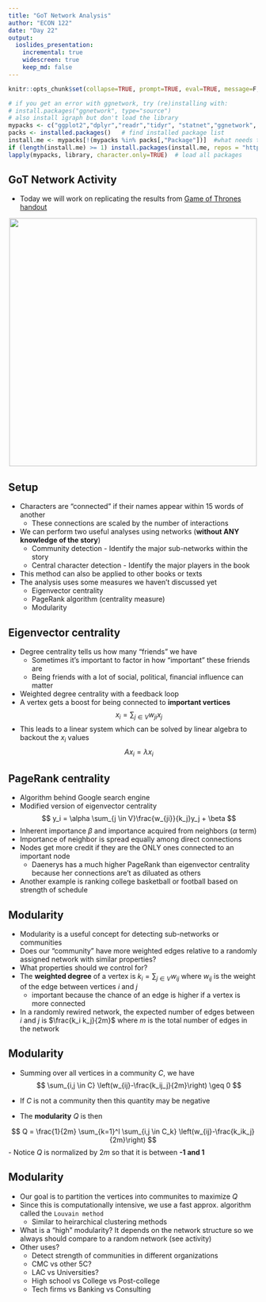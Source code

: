 ```yaml
---
title: "GoT Network Analysis"
author: "ECON 122"
date: "Day 22"
output: 
  ioslides_presentation:
    incremental: true
    widescreen: true
    keep_md: false
---
```


```r
knitr::opts_chunk$set(collapse=TRUE, prompt=TRUE, eval=TRUE, message=F, include=T,comment=NULL, warning=FALSE, error=TRUE, fig.width = 9)
```


```r
# if you get an error with ggnetwork, try (re)installing with:
# install.packages("ggnetwork", type="source")
# also install igraph but don't load the library
mypacks <- c("ggplot2","dplyr","readr","tidyr", "statnet","ggnetwork", "intergraph", "gridExtra")  # what packages are needed?
packs <- installed.packages()   # find installed package list
install.me <- mypacks[!(mypacks %in% packs[,"Package"])]  #what needs to be installed?
if (length(install.me) >= 1) install.packages(install.me, repos = "http://cran.us.r-project.org")   # install (if needed)
lapply(mypacks, library, character.only=TRUE)  # load all packages
```




## GoT Network Activity {.build}

- Today we will work on replicating the results from [Game of Thrones handout](https://www.maa.org/sites/default/files/pdf/Mathhorizons/NetworkofThrones%20%281%29.pdf)

<center>

<img src="img/GoT_network.png" height=500>

</center>


## Setup {.build}

- Characters are "connected" if their names appear within 15 words of another
    - These connections are scaled by the number of interactions
- We can perform two useful analyses using networks (**without ANY knowledge of the story**)
    + Community detection - Identify the major sub-networks within the story
    + Central character detection - Identify the major players in the book
  
- This method can also be applied to other books or texts
- The analysis uses some measures we haven't discussed yet
    - Eigenvector centrality
    - PageRank algorithm (centrality measure)
    - Modularity
    
## Eigenvector centrality {.build}

- Degree centrality tells us how many "friends" we have
    - Sometimes it's important to factor in how "important" these friends are
    - Being friends with a lot of social, political, financial influence can matter
- Weighted degree centrality with a feedback loop
- A vertex gets a boost for being connected to **important vertices**
$$
x_i=\sum_{j \in V} w_{ji}x_j
$$
- This leads to a linear system which can be solved by linear algebra to backout the $x_i$ values
$$
Ax_i=\lambda x_i
$$

## PageRank centrality {.build}

- Algorithm behind Google search engine
- Modified version of eigenvector centrality 
$$
y_i = \alpha \sum_{j \in V}\frac{w_{ji}}{k_j}y_j + \beta
$$
- Inherent importance $\beta$ and importance acquired from neighbors ($\alpha$ term)
- Importance of neighbor is spread equally among direct connections 
- Nodes get more credit if they are the ONLY ones connected to an important node
    - Daenerys has a much higher PageRank than eigenvector centrality because her connections are't as diluated as others
- Another example is ranking college basketball or football based on strength of schedule

## Modularity {.build}

- Modularity is a useful concept for detecting sub-networks or communities
- Does our "community" have more weighted edges relative to a randomly assigned network with similar properties?
- What properties should we control for?
- The **weighted degree** of a vertex is $k_i= \sum_{j \in V}w_{ij}$ where $w_{ij}$ is the weight of the edge between vertices $i$ and $j$
    -  important because the chance of an edge is higher if a vertex is more connected
- In a randomly rewired network,  the expected number of edges between $i$ and $j$ is $\frac{k_i k_j}{2m}$ where $m$ is the total number of edges in the network

## Modularity {.build}

- Summing over all vertices in a community $C$, we have
$$
\sum_{i,j \in C} \left(w_{ij}-\frac{k_ij_j}{2m}\right) \geq 0
$$
- If $C$ is not a community then this quantity may be negative

- The **modularity** $Q$ is then 

$$
Q = \frac{1}{2m} \sum_{k=1}^l \sum_{i,j \in C_k} \left(w_{ij}-\frac{k_ik_j}{2m}\right)
$$
- Notice $Q$ is normalized by $2m$ so that it is between **-1 and 1**

## Modularity {.build}

- Our goal is to partition the vertices into communites to maximize $Q$
- Since this is computationally intensive, we use a fast approx. algorithm called the `Louvain method`
    - Similar to heirarchical clustering methods
- What is a "high" modularity? It depends on the network structure so we always should compare to a random network (see activity)
- Other uses?
    - Detect strength of communities in different organizations
    - CMC vs other 5C?
    - LAC vs Universities? 
    - High school vs College vs Post-college
    - Tech firms vs Banking vs Consulting 

